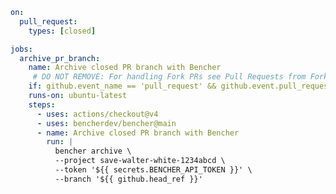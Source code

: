 ```yaml title=".github/workflows/pr_benchmarks_closed.yml"
on:
  pull_request:
    types: [closed]

jobs:
  archive_pr_branch:
    name: Archive closed PR branch with Bencher
     # DO NOT REMOVE: For handling Fork PRs see Pull Requests from Forks
    if: github.event_name == 'pull_request' && github.event.pull_request.head.repo.full_name == github.repository
    runs-on: ubuntu-latest
    steps:
      - uses: actions/checkout@v4
      - uses: bencherdev/bencher@main
      - name: Archive closed PR branch with Bencher
        run: |
          bencher archive \
          --project save-walter-white-1234abcd \
          --token '${{ secrets.BENCHER_API_TOKEN }}' \
          --branch '${{ github.head_ref }}'
```

